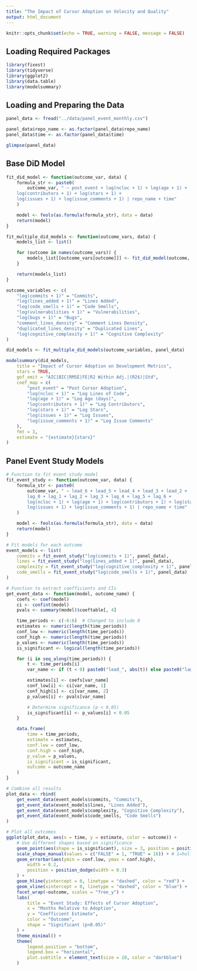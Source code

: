 ```yaml
---
title: "The Impact of Cursor Adoption on Velocity and Quality"
output: html_document
---
```


```r
knitr::opts_chunk$set(echo = TRUE, warning = FALSE, message = FALSE)
```

## Loading Required Packages

```r
library(fixest)
library(tidyverse)
library(ggplot2)
library(data.table)
library(modelsummary)
```

## Loading and Preparing the Data

```r
panel_data <- fread("../data/panel_event_monthly.csv")

panel_data$repo_name <- as.factor(panel_data$repo_name)
panel_data$time <- as.factor(panel_data$time)

glimpse(panel_data)
```

## Base DiD Model

```r
fit_did_model <- function(outcome_var, data) {
    formula_str <- paste0(
        outcome_var, " ~ post_event + log(ncloc + 1) + log(age + 1) +
    log(contributors + 1) + log(stars + 1) +
    log(issues + 1) + log(issue_comments + 1) | repo_name + time"
    )

    model <- feols(as.formula(formula_str), data = data)
    return(model)
}

fit_multiple_did_models <- function(outcome_vars, data) {
    models_list <- list()

    for (outcome in names(outcome_vars)) {
        models_list[[outcome_vars[outcome]]] <- fit_did_model(outcome, data)
    }

    return(models_list)
}

outcome_variables <- c(
    "log(commits + 1)" = "Commits",
    "log(lines_added + 1)" = "Lines Added",
    "log(code_smells + 1)" = "Code Smells",
    "log(vulnerabilities + 1)" = "Vulnerabilities",
    "log(bugs + 1)" = "Bugs",
    "comment_lines_density" = "Comment Lines Density",
    "duplicated_lines_density" = "Duplicated Lines",
    "log(cognitive_complexity + 1)" = "Cognitive Complexity"
)

did_models <- fit_multiple_did_models(outcome_variables, panel_data)

modelsummary(did_models,
    title = "Impact of Cursor Adoption on Development Metrics",
    stars = TRUE,
    gof_omit = "AIC|BIC|RMSE|FE|R2 Within Adj.|(R2$)|Std",
    coef_map = c(
        "post_event" = "Post Cursor Adoption",
        "log(ncloc + 1)" = "Log Lines of Code",
        "log(age + 1)" = "Log Age (days)",
        "log(contributors + 1)" = "Log Contributors",
        "log(stars + 1)" = "Log Stars",
        "log(issues + 1)" = "Log Issues",
        "log(issue_comments + 1)" = "Log Issue Comments"
    ),
    fmt = 3,
    estimate = "{estimate}{stars}"
)
```
## Panel Event Study Models

```r
# Function to fit event study model
fit_event_study <- function(outcome_var, data) {
    formula_str <- paste0(
        outcome_var, " ~ lead_6 + lead_5 + lead_4 + lead_3 + lead_2 +
        lag_0 + lag_1 + lag_2 + lag_3 + lag_4 + lag_5 + lag_6 +
        log(ncloc + 1) + log(age + 1) + log(contributors + 1) + log(stars + 1) +
        log(issues + 1) + log(issue_comments + 1) | repo_name + time"
    )

    model <- feols(as.formula(formula_str), data = data)
    return(model)
}

# Fit models for each outcome
event_models <- list(
    commits = fit_event_study("log(commits + 1)", panel_data),
    lines = fit_event_study("log(lines_added + 1)", panel_data),
    complexity = fit_event_study("log(cognitive_complexity + 1)", panel_data),
    code_smells = fit_event_study("log(code_smells + 1)", panel_data)
)

# Function to extract coefficients and CIs
get_event_data <- function(model, outcome_name) {
    coefs <- coef(model)
    ci <- confint(model)
    pvals <- summary(model)$coeftable[, 4]

    time_periods <- c(-6:6)  # Changed to include 0
    estimates <- numeric(length(time_periods))
    conf_low <- numeric(length(time_periods))
    conf_high <- numeric(length(time_periods))
    p_values <- numeric(length(time_periods))
    is_significant <- logical(length(time_periods))

    for (i in seq_along(time_periods)) {
        t <- time_periods[i]
        var_name <- if (t < 0) paste0("lead_", abs(t)) else paste0("lag_", t)

        estimates[i] <- coefs[var_name]
        conf_low[i] <- ci[var_name, 1]
        conf_high[i] <- ci[var_name, 2]
        p_values[i] <- pvals[var_name]

        # Determine significance (p < 0.05)
        is_significant[i] <- p_values[i] < 0.05
    }

    data.frame(
        time = time_periods,
        estimate = estimates,
        conf.low = conf_low,
        conf.high = conf_high,
        p_value = p_values,
        is_significant = is_significant,
        outcome = outcome_name
    )
}

# Combine all results
plot_data <- rbind(
    get_event_data(event_models$commits, "Commits"),
    get_event_data(event_models$lines, "Lines Added"),
    get_event_data(event_models$complexity, "Cognitive Complexity"),
    get_event_data(event_models$code_smells, "Code Smells")
)

# Plot all outcomes
ggplot(plot_data, aes(x = time, y = estimate, color = outcome)) +
    # Use different shapes based on significance
    geom_point(aes(shape = is_significant), size = 3, position = position_dodge(width = 0.3)) +
    scale_shape_manual(values = c("FALSE" = 1, "TRUE" = 16)) + # 1=hollow circle, 16=filled circle
    geom_errorbar(aes(ymin = conf.low, ymax = conf.high),
        width = 0.2,
        position = position_dodge(width = 0.3)
    ) +
    geom_hline(yintercept = 0, linetype = "dashed", color = "red") +
    geom_vline(xintercept = 0, linetype = "dashed", color = "blue") +
    facet_wrap(~outcome, scales = "free_y") +
    labs(
        title = "Event Study: Effects of Cursor Adoption",
        x = "Months Relative to Adoption",
        y = "Coefficient Estimate",
        color = "Outcome",
        shape = "Significant (p<0.05)"
    ) +
    theme_minimal() +
    theme(
        legend.position = "bottom",
        legend.box = "horizontal",
        plot.subtitle = element_text(size = 10, color = "darkblue")
    )
```
